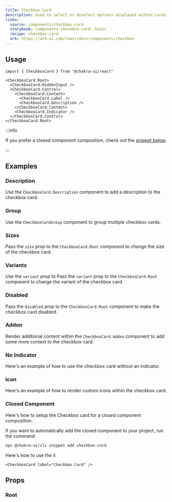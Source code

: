 ```yaml
---
title: Checkbox Card
description: Used to select or deselect options displayed within cards.
links:
  source: components/checkbox-card
  storybook: components-checkbox-card--basic
  recipe: checkbox-card
  ark: https://ark-ui.com/react/docs/components/checkbox
---
```


<ExampleTabs name="checkbox-card-basic" />

## Usage

```tsx
import { CheckboxCard } from "@chakra-ui/react"
```

```tsx
<CheckboxCard.Root>
  <CheckboxCard.HiddenInput />
  <CheckboxCard.Control>
    <CheckboxCard.Content>
      <CheckboxCard.Label />
      <CheckboxCard.Description />
    </CheckboxCard.Content>
    <CheckboxCard.Indicator />
  </CheckboxCard.Control>
</CheckboxCard.Root>
```

:::info

If you prefer a closed component composition, check out the
[snippet below](#closed-component).

:::

## Examples

### Description

Use the `CheckboxCard.Description` component to add a description to the
checkbox card.

<ExampleTabs name="checkbox-card-with-description" />

### Group

Use the `CheckboxCardGroup` component to group multiple checkbox cards.

<ExampleTabs name="checkbox-card-with-group" />

### Sizes

Pass the `size` prop to the `CheckboxCard.Root` component to change the size of
the checkbox card.

<ExampleTabs name="checkbox-card-with-sizes" />

### Variants

Use the `variant` prop to Pass the `variant` prop to the `CheckboxCard.Root`
component to change the variant of the checkbox card.

<ExampleTabs name="checkbox-card-with-variants" />

### Disabled

Pass the `disabled` prop to the `CheckboxCard.Root` component to make the
checkbox card disabled.

<ExampleTabs name="checkbox-card-disabled" />

### Addon

Render additional content within the `CheckboxCard.Addon` component to add some
more context to the checkbox card.

<ExampleTabs name="checkbox-card-with-addon" />

### No Indicator

Here's an example of how to use the checkbox card without an indicator.

<ExampleTabs name="checkbox-card-no-indicator" />

### Icon

Here's an example of how to render custom icons within the checkbox card.

<ExampleTabs name="checkbox-card-with-icon" />

### Closed Component

Here's how to setup the Checkbox card for a closed component composition.

<ExampleCode name="checkbox-card-closed-component" />

If you want to automatically add the closed component to your project, run the
command:

```bash
npx @chakra-ui/cli snippet add checkbox-card
```

Here's how to use the it

```tsx
<CheckboxCard label="Checkbox Card" />
```

## Props

### Root

<PropTable component="CheckboxCard" part="Root" />
